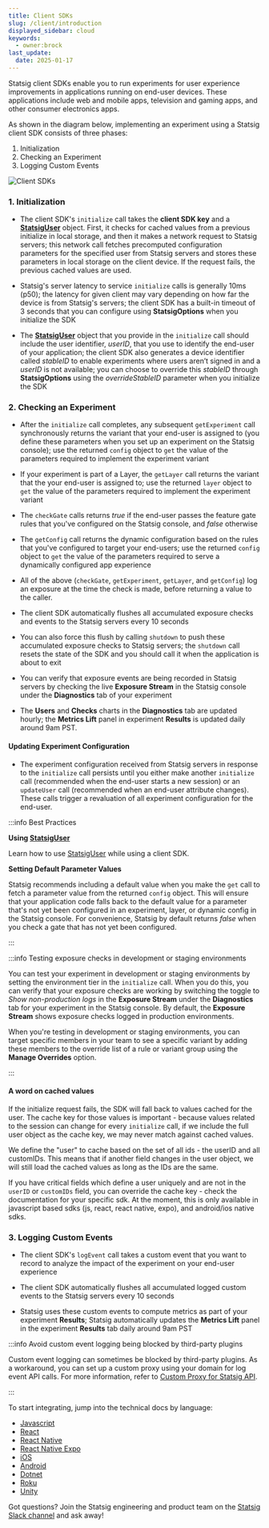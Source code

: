 ```yaml
---
title: Client SDKs
slug: /client/introduction
displayed_sidebar: cloud
keywords:
  - owner:brock
last_update:
  date: 2025-01-17
---
```


Statsig client SDKs enable you to run experiments for user experience improvements in applications running on end-user devices. These applications include web and mobile apps, television and gaming apps, and other consumer electronics apps.  

As shown in the diagram below, implementing an experiment using a Statsig client SDK consists of three phases:
1. Initialization
2. Checking an Experiment
3. Logging Custom Events

![Client SDKs](https://user-images.githubusercontent.com/1315028/169555378-a1ba4c22-1d13-46c5-956e-ba87abe9b549.png)

### 1. Initialization

- The client SDK's `initialize` call takes the **client SDK key** and a [**StatsigUser**](/concepts/user) object.  First, it checks for cached values from a previous initialize in local storage, and then it makes a network request to Statsig servers; this network call fetches precomputed configuration parameters for the specified user from Statsig servers and stores these parameters in local storage on the client device.
If the request fails, the previous cached values are used.

-	Statsig's server latency to service `initialize` calls is generally 10ms (p50); the latency for given client may vary depending on how far the device is from Statsig's servers; the client SDK has a built-in timeout of 3 seconds that you can configure using **StatsigOptions** when you initialize the SDK

-	The [**StatsigUser**](/concepts/user) object that you provide in the `initialize` call should include the user identifier, _userID_, that you use to identify the end-user of your application; the client SDK also generates a device identifier called _stableID_ to enable experiments where users aren’t signed in and a _userID_ is not available; you can choose to override this _stableID_ through **StatsigOptions** using the _overrideStableID_ parameter when you initialize the SDK

### 2. Checking an Experiment

 - After the `initialize` call completes, any subsequent `getExperiment` call synchronously returns the variant that your end-user is assigned to (you define these parameters when you set up an experiment on the Statsig console);  use the returned `config` object to `get` the value of the parameters required to implement the experiment variant
 
 - If your experiment is part of a Layer, the `getLayer` call returns the variant that the your end-user is assigned to;  use the returned `layer` object to `get` the value of the parameters required to implement the experiment variant
  
 - The `checkGate` calls returns _true_ if the end-user passes the feature gate rules that you've configured on the Statsig console, and _false_ otherwise 
 
 - The `getConfig` call returns the dynamic configuration based on the rules that you've configured to target your end-users; use the returned `config` object to `get` the value of the parameters required to serve a dynamically configured app experience

 - All of the above (`checkGate`, `getExperiment`, `getLayer`, and `getConfig`) log an exposure at the time the check is made, before returning a value to the caller.
 
 - The client SDK automatically flushes all accumulated exposure checks and events to the Statsig servers every 10 seconds

 -	You can also force this flush by calling `shutdown` to push these accumulated exposure checks to Statsig servers; the `shutdown` call resets the state of the SDK and you should call it when the application is about to exit

 -	You can verify that exposure events are being recorded in Statsig servers by checking the live **Exposure Stream** in the Statsig console under the **Diagnostics** tab of your experiment

 -	The **Users** and **Checks** charts in the **Diagnostics** tab are updated hourly; the **Metrics Lift** panel in experiment **Results** is updated daily around 9am PST.

#### Updating Experiment Configuration

- The experiment configuration received from Statsig servers in response to the `initialize` call persists until you either make another `initialize` call (recommended when the end-user starts a new session) or an `updateUser` call (recommended when an end-user attribute changes). These calls trigger a revaluation of all experiment configuration for the end-user.   


:::info Best Practices

**Using [**StatsigUser**](/concepts/user)**

Learn how to use [StatsigUser](/concepts/user) while using a client SDK. 

**Setting Default Parameter Values**

Statsig recommends including a default value when you make the `get` call to fetch a parameter value from the returned `config` object. This will ensure that your application code falls back to the default value for a parameter that's not yet been configured in an experiment, layer, or dynamic config in the Statsig console. For convenience, Statsig by default returns _false_ when you check a gate that has not yet been configured.

:::

:::info Testing exposure checks in development or staging environments

You can test your experiment in development or staging environments by setting the environment tier in the `initialize` call. When you do this, you can verify that your exposure checks are working by switching the toggle to _Show non-production logs_ in the **Exposure Stream** under the **Diagnostics** tab for your experiment in the Statsig console. By default, the **Exposure Stream** shows exposure checks logged in production environments. 

When you're testing in development or staging environments, you can target specific members in your team to see a specific variant by adding these members to the override list of a rule or variant group using the **Manage Overrides** option.  

:::

#### A word on cached values
If the initialize request fails, the SDK will fall back to values cached for the user.  The cache key for those values is important - because values related to the session can change for every `initialize` call, if we include the full user object as the cache key, we may never match against cached values.

We define the "user" to cache based on the set of all ids - the userID and all customIDs.  This means that if another field changes in the user object, we will still load the cached values as long as the IDs are the same.

If you have critical fields which define a user uniquely and are not in the `userID` or `customIDs` field, you can override the cache key - check the documentation for your specific sdk.  At the moment, this is only available in javascript based sdks (js, react, react native, expo), and android/ios native sdks.


### 3. Logging Custom Events

-	The client SDK's `logEvent` call takes a custom event that you want to record to analyze the impact of the experiment on your end-user experience

- The client SDK automatically flushes all accumulated logged custom events to the Statsig servers every 10 seconds

-	Statsig uses these custom events to compute metrics as part of your experiment **Results**; Statsig automatically updates the **Metrics Lift** panel in the experiment **Results** tab daily around 9am PST

:::info Avoid custom event logging being blocked by third-party plugins

Custom event logging can sometimes be blocked by third-party plugins. As a workaround, you can set up a custom proxy using your domain for log event API calls. For more information, refer to [Custom Proxy for Statsig API](../custom_proxy).

:::

To start integrating, jump into the technical docs by language:

- [Javascript](/client/javascript-sdk)
- [React](/client/javascript-sdk/react)
- [React Native](/client/javascript-sdk/react-native)
- [React Native Expo](/client/javascript-sdk/expo)
- [iOS](/client/iosClientSDK)
- [Android](/client/androidClientSDK)
- [Dotnet](/client/dotnetSDK)
- [Roku](/client/rokuSDK)
- [Unity](/client/unitySDK)

Got questions? Join the Statsig engineering and product team on the [Statsig Slack channel](https://statsig.com/slack) and ask away! 
